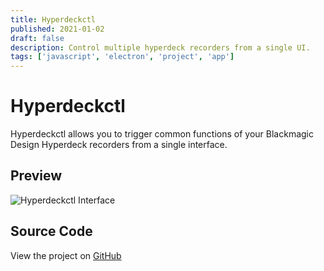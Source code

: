 ```yaml
---
title: Hyperdeckctl
published: 2021-01-02
draft: false
description: Control multiple hyperdeck recorders from a single UI.
tags: ['javascript', 'electron', 'project', 'app']
---
```


# Hyperdeckctl

Hyperdeckctl allows you to trigger common functions of your Blackmagic Design Hyperdeck recorders from a single interface.

## Preview

![Hyperdeckctl Interface](./screenshot01.png)

## Source Code

View the project on [GitHub](https://github.com/jcalado/hyperdeckctl)
